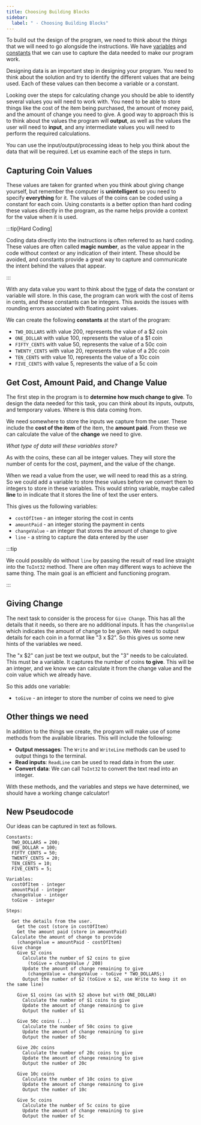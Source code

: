 ```yaml
---
title: Choosing Building Blocks
sidebar:
  label: " - Choosing Building Blocks"
---
```


To build out the design of the program, we need to think about the *things* that we will need to go alongside the instructions. We have [variables](../../1-concepts/07-variable) and [constants](../../1-concepts/07-variable/#constants) that we can use to capture the data needed to make our program work.

Designing data is an important step in designing your program. You need to think about the solution and try to identify the different values that are being used. Each of these values can then become a variable or a constant.

Looking over the steps for calculating change you should be able to identify several values you will need to work with. You need to be able to store things like the cost of the item being purchased, the amount of money paid, and the amount of change you need to give. A good way to approach this is to think about the values the program will **output**, as well as the values the user will need to **input**, and any intermediate values you will need to perform the required calculations.

You can use the input/output/processing ideas to help you think about the data that will be required. Let us examine each of the steps in turn.

## Capturing Coin Values

These values are taken for granted when you think about giving change yourself, but remember the computer is **unintelligent** so you need to specify **everything** for it. The values of the coins can be coded using a constant for each coin. Using constants is a better option than hard coding these values directly in the program, as the name helps provide a context for the value when it is used.

:::tip[Hard Coding]

Coding data directly into the instructions is often referred to as hard coding. These values are often called **magic number**, as the value appear in the code without context or any indication of their intent. These should be avoided, and constants provide a great way to capture and communicate the intent behind the values that appear.

:::

With any data value you want to think about the [type](../../1-concepts/06-type) of data the constant or variable will store. In this case, the program can work with the cost of items in cents, and these constants can be integers. This avoids the issues with rounding errors associated with floating point values.

We can create the following **constants** at the start of the program:

- `TWO_DOLLARS` with value 200, represents the value of a $2 coin
- `ONE_DOLLAR` with value 100, represents the value of a $1 coin
- `FIFTY_CENTS` with value 50, represents the value of a 50c coin
- `TWENTY_CENTS` with value 20, represents the value of a 20c coin
- `TEN_CENTS` with value 10, represents the value of a 10c coin
- `FIVE_CENTS` with value 5, represents the value of a 5c coin

## Get Cost, Amount Paid, and Change Value

The first step in the program is to **determine how much change to give**. To design the data needed for this task, you can think about its inputs, outputs, and temporary values. Where is this data coming from.

We need somewhere to store the inputs we capture from the user. These include the **cost of the item** of the item, the **amount paid**. From these we can calculate the value of the **change** we need to give. 

*What type of data will these variables store?*

As with the coins, these can all be integer values. They will store the number of cents for the cost, payment, and the value of the change.

When we read a value from the user, we will need to read this as a string. So we could add a variable to store these values before we convert them to integers to store in these variables. This would string variable, maybe called **line** to in indicate that it stores the line of text the user enters.

This gives us the following variables:

- `costOfItem` - an integer storing the cost in cents
- `amountPaid` - an integer storing the payment in cents
- `changeValue` - an integer that stores the amount of change to give
- `line` - a string to capture the data entered by the user

:::tip

We could possibly do without `line` by passing the result of read line straight into the `ToInt32` method. There are often may different ways to achieve the same thing. The main goal is an efficient and functioning program.

:::

## Giving Change

The next task to consider is the process for `Give Change`. This has all the details that it needs, so there are no additional inputs. It has the `changeValue` which indicates the amount of change to be given. We need to output details for each coin in a format like "3 x $2". So this gives us some new hints of the variables we need.

The "x $2" can just be text we output, but the "3" needs to be calculated. This must be a variable. It captures the number of coins **to give**. This will be an integer, and we know we can calculate it from the change value and the coin value which we already have.

So this adds one variable:

- `toGive` - an integer to store the number of coins we need to give

## Other things we need

In addition to the things we create, the program will make use of some methods from the available libraries. This will include the following:

- **Output messages**: The `Write` and `WriteLine` methods can be used to output things to the terminal.
- **Read inputs**: `ReadLine` can be used to read data in from the user.
- **Convert data**: We can call `ToInt32` to convert the text read into an integer.

With these methods, and the variables and steps we have determined, we should have a working change calculator!

## New Pseudocode

Our ideas can be captured in text as follows.

```
Constants:
  TWO_DOLLARS = 200;
  ONE_DOLLAR = 100;
  FIFTY_CENTS = 50;
  TWENTY_CENTS = 20;
  TEN_CENTS = 10;
  FIVE_CENTS = 5;

Variables:
  costOfItem - integer
  amountPaid - integer
  changeValue - integer
  toGive - integer

Steps:

  Get the details from the user.
    Get the cost (store in costOfItem)
    Get the amount paid (store in amountPaid)
  Calculate the amount of change to provide 
    (changeValue = amountPaid - costOfItem)
  Give change
    Give $2 coins
      Calculate the number of $2 coins to give
        (toGive = changeValue / 200)
      Update the amount of change remaining to give
        (changeValue = changeValue - toGive * TWO_DOLLARS;)
      Output the number of $2 (toGive x $2, use Write to keep it on the same line)

    Give $1 coins (as with $2 above but with ONE_DOLLAR)
      Calculate the number of $1 coins to give
      Update the amount of change remaining to give
      Output the number of $1

    Give 50c coins (...)
      Calculate the number of 50c coins to give
      Update the amount of change remaining to give
      Output the number of 50c

    Give 20c coins
      Calculate the number of 20c coins to give
      Update the amount of change remaining to give
      Output the number of 20c

    Give 10c coins
      Calculate the number of 10c coins to give
      Update the amount of change remaining to give
      Output the number of 10c

    Give 5c coins
      Calculate the number of 5c coins to give
      Update the amount of change remaining to give
      Output the number of 5c
```

